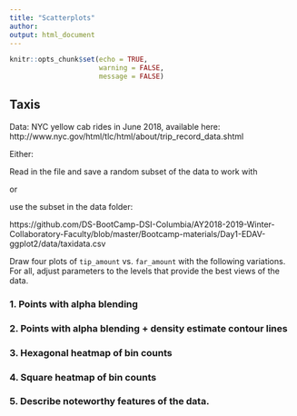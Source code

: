 ```yaml
---
title: "Scatterplots"
author: 
output: html_document
---
```


```r
knitr::opts_chunk$set(echo = TRUE, 
                      warning = FALSE,
                      message = FALSE)
```


## Taxis

Data: NYC yellow cab rides in June 2018, available here: http://www.nyc.gov/html/tlc/html/about/trip_record_data.shtml


Either: 

Read in the file and save a random subset of the data to work with

or

use the subset in the data folder:

https://github.com/DS-BootCamp-DSI-Columbia/AY2018-2019-Winter-Collaboratory-Faculty/blob/master/Bootcamp-materials/Day1-EDAV-ggplot2/data/taxidata.csv



Draw four plots of `tip_amount` vs. `far_amount` with the following variations. For all, adjust parameters to the levels that provide the best views of the data.

### 1. Points with alpha blending


### 2. Points with alpha blending + density estimate contour lines


### 3. Hexagonal heatmap of bin counts


### 4. Square heatmap of bin counts 


### 5. Describe noteworthy features of the data.

